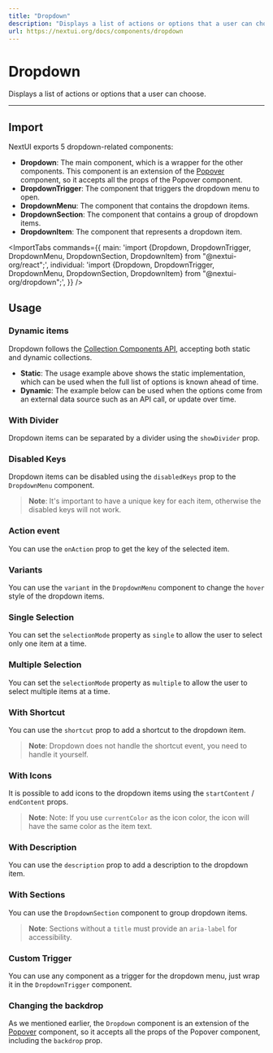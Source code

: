 ```yaml
---
title: "Dropdown"
description: "Displays a list of actions or options that a user can choose."
url: https://nextui.org/docs/components/dropdown
---
```


# Dropdown

Displays a list of actions or options that a user can choose.

<ComponentLinks component="dropdown" reactAriaHook="useMenu" />

---

## Import

NextUI exports 5 dropdown-related components:

- **Dropdown**: The main component, which is a wrapper for the other components. This component is an extension of the [Popover](/docs/components/popover) component, so it accepts all the props of the Popover component.
- **DropdownTrigger**: The component that triggers the dropdown menu to open.
- **DropdownMenu**: The component that contains the dropdown items. 
- **DropdownSection**: The component that contains a group of dropdown items.
- **DropdownItem**: The component that represents a dropdown item.

<ImportTabs
  commands={{
    main: 'import {Dropdown, DropdownTrigger, DropdownMenu, DropdownSection, DropdownItem} from "@nextui-org/react";',
    individual: 'import {Dropdown, DropdownTrigger, DropdownMenu, DropdownSection, DropdownItem} from "@nextui-org/dropdown";',
  }}
/>

## Usage

<CodeDemo title="Usage" files={dropdownContent.usage} />


### Dynamic items

Dropdown follows the [Collection Components API](https://react-spectrum.adobe.com/react-stately/collections.html), accepting both static and dynamic collections.

- **Static**: The usage example above shows the static implementation, which can be used when the full list of options is known ahead of time.
- **Dynamic**: The example below can be used when the options come from an external data source such as an API call, or update over time.

<CodeDemo title="Dynamic items" files={dropdownContent.dynamic} />


### With Divider

Dropdown items can be separated by a divider using the `showDivider` prop.

<CodeDemo title="With Divider" highlightedLines="17" files={dropdownContent.divider} />

### Disabled Keys

Dropdown items can be disabled using the `disabledKeys` prop to the `DropdownMenu` component.

<CodeDemo title="Disabled Keys" highlightedLines="17" files={dropdownContent.disabledKeys} />

> **Note**:  It's important to have a unique key for each item, otherwise the disabled keys will not work.

### Action event

You can use the `onAction` prop to get the key of the selected item.

<CodeDemo title="Action event" highlightedLines="15" files={dropdownContent.action} />

### Variants

You can use the `variant` in the `DropdownMenu` component to change the `hover` style of the dropdown items.

<CodeDemo title="Variants" highlightedLines="21-22" files={dropdownContent.variants} />

### Single Selection

You can set the `selectionMode` property as `single` to allow the user to select only one item at a time.

<CodeDemo title="Single Selection" highlightedLines="26-28"  files={dropdownContent.singleSelection} />

### Multiple Selection

You can set the `selectionMode` property as `multiple` to allow the user to select multiple items at a time.

<CodeDemo title="Multiple Selection" highlightedLines="26-28"  files={dropdownContent.multipleSelection} />

### With Shortcut

You can use the `shortcut` prop to add a shortcut to the dropdown item.

<CodeDemo title="With Shortcut" highlightedLines="14-19" files={dropdownContent.shortcut} />

> **Note**:  Dropdown does not handle the shortcut event, you need to handle it yourself.

### With Icons

It is possible to add icons to the dropdown items using the `startContent` / `endContent` props.

<CodeDemo title="With Icons" highlightedLines="23,30,37,47" files={dropdownContent.icons} />

> **Note**: Note: If you use `currentColor` as the icon color, the icon will have the same color as the item text.

### With Description

You can use the `description` prop to add a description to the dropdown item.

<CodeDemo title="With Description" highlightedLines="23,31,39,50" files={dropdownContent.description} />


### With Sections

You can use the `DropdownSection` component to group dropdown items.

<CodeDemo title="With Sections" highlightedLines="20,46" files={dropdownContent.sections} />

> **Note**: Sections without a `title` must provide an `aria-label` for accessibility.


### Custom Trigger

You can use any component as a trigger for the dropdown menu, just wrap it in the `DropdownTrigger` component.

<CodeDemo title="Custom Trigger" highlightedLines="17-18" files={dropdownContent.customTrigger} />

### Changing the backdrop

As we mentioned earlier, the `Dropdown` component is an extension of the [Popover](/docs/components/popover) component, 
so it accepts all the props of the Popover component, including the `backdrop` prop.

<CodeDemo title="Changing the backdrop" highlightedLines="17" files={dropdownContent.backdrop} />